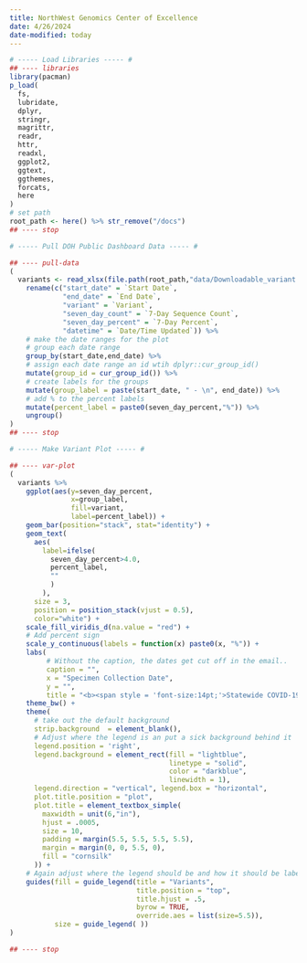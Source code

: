 ```yaml
---
title: NorthWest Genomics Center of Excellence
date: 4/26/2024
date-modified: today
---
```


```r
# ----- Load Libraries ----- #
## ---- libraries
library(pacman)
p_load(
  fs,
  lubridate,
  dplyr,
  stringr,
  magrittr,
  readr,
  httr,
  readxl,
  ggplot2,
  ggtext,
  ggthemes,
  forcats,
  here
)
# set path
root_path <- here() %>% str_remove("/docs")
## ---- stop

# ----- Pull DOH Public Dashboard Data ----- #

## ---- pull-data
(
  variants <- read_xlsx(file.path(root_path,"data/Downloadable_variant.xlsx")) %>%
    rename(c("start_date" = `Start Date`,
             "end_date" = `End Date`,
             "variant" = `Variant`,
             "seven_day_count" = `7-Day Sequence Count`,
             "seven_day_percent" = `7-Day Percent`,
             "datetime" = `Date/Time Updated`)) %>%
    # make the date ranges for the plot
    # group each date range
    group_by(start_date,end_date) %>%
    # assign each date range an id wtih dplyr::cur_group_id()
    mutate(group_id = cur_group_id()) %>%
    # create labels for the groups
    mutate(group_label = paste(start_date, " - \n", end_date)) %>%
    # add % to the percent labels
    mutate(percent_label = paste0(seven_day_percent,"%")) %>%
    ungroup()
)
## ---- stop

# ----- Make Variant Plot ----- #

## ---- var-plot
(
  variants %>%
    ggplot(aes(y=seven_day_percent,
               x=group_label,
               fill=variant,
               label=percent_label)) +
    geom_bar(position="stack", stat="identity") +
    geom_text(
      aes(
        label=ifelse(
          seven_day_percent>4.0,
          percent_label,
          ""
          )
        ),
      size = 3,
      position = position_stack(vjust = 0.5),
      color="white") +
    scale_fill_viridis_d(na.value = "red") +
    # Add percent sign 
    scale_y_continuous(labels = function(x) paste0(x, "%")) +
    labs(
         # Without the caption, the dates get cut off in the email..
         caption = "",
         x = "Specimen Collection Date",
         y = "",
         title = "<b><span style = 'font-size:14pt;'>Statewide COVID-19 Variants: Last 12 Weeks</span></b><br>This chart shows the percent of genetic mutations (or variants) of the COVID-19 virus by lineage for the past 6 weeks. Knowing how the virus is changing and which variants are found helps inform our public health response, which includes developing and recommending effective vaccines and treatments") +
    theme_bw() +
    theme(
      # take out the default background
      strip.background  = element_blank(),
      # Adjust where the legend is an put a sick background behind it
      legend.position = 'right',
      legend.background = element_rect(fill = "lightblue",
                                       linetype = "solid",
                                       color = "darkblue",
                                       linewidth = 1),
      legend.direction = "vertical", legend.box = "horizontal",
      plot.title.position = "plot",
      plot.title = element_textbox_simple(
        maxwidth = unit(6,"in"),
        hjust = .0005,
        size = 10,
        padding = margin(5.5, 5.5, 5.5, 5.5),
        margin = margin(0, 0, 5.5, 0),
        fill = "cornsilk"
      )) +
    # Again adjust where the legend should be and how it should be labeled
    guides(fill = guide_legend(title = "Variants", 
                               title.position = "top",
                               title.hjust = .5,
                               byrow = TRUE,
                               override.aes = list(size=5.5)),
           size = guide_legend( )) 
)

## ---- stop

```

